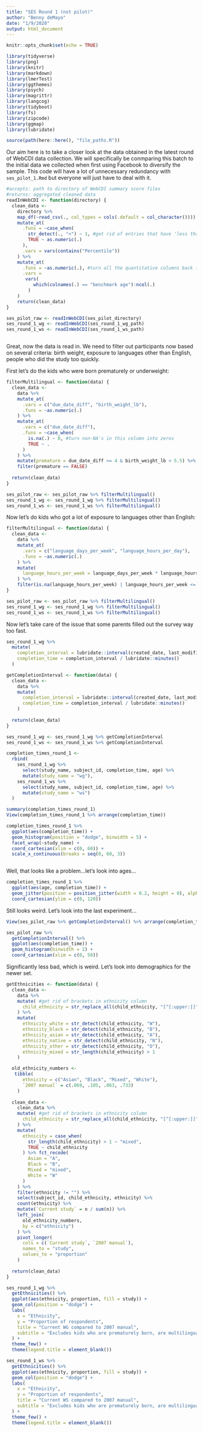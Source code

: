 ```yaml
---
title: "SES Round 1 (not pilot)"
author: "Benny deMayo"
date: "1/9/2020"
output: html_document
---
```


```r
knitr::opts_chunk$set(echo = TRUE)

library(tidyverse)
library(png)
library(knitr)
library(markdown)
library(lmerTest)
library(ggthemes)
library(psych)
library(magrittr)
library(langcog)
library(tidyboot)
library(fs)
library(zipcode)
library(ggmap)
library(lubridate)

source(path(here::here(), "file_paths.R"))
```

Our aim here is to take a closer look at the data obtained in the latest round of WebCDI data collection. We will specifically be conmparing this batch to the initial data we collected when first using Facebook to diversify the sample. This code will have a lot of unnecessary redundancy with `ses_pilot_1.Rmd` but everyone will just have to deal with it.

```r
#accepts: path to directory of WebCDI summary score files
#returns: aggregated cleaned data
readInWebCDI <- function(directory) {
  clean_data <- 
    directory %>% 
    map_df(~read_csv(., col_types = cols(.default = col_character()))) %>% #read in columns as a character
    mutate_at(
      .funs = ~case_when(
        str_detect(., "<") ~ 1, #get rid of entries that have 'less than' signs in them
        TRUE ~ as.numeric(.)
      ),
      .vars = vars(contains("Percentile"))
    ) %>% 
    mutate_at(
      .funs = ~as.numeric(.), #turn all the quantitative columns back into numeric
      .vars = 
       vars(
          which(colnames(.) == "benchmark age"):ncol(.)
        )
    )
    return(clean_data)
}

ses_pilot_raw <- readInWebCDI(ses_pilot_directory)
ses_round_1_wg <- readInWebCDI(ses_round_1_wg_path)
ses_round_1_ws <- readInWebCDI(ses_round_1_ws_path)



```

Great, now the data is read in. We need to filter out participants now based on several criteria: birth weight, exposure to languages other than English, people who did the study too quickly.

First let's do the kids who were born prematurely or underweight:

```r

filterMultilingual <- function(data) {
  clean_data <- 
    data %>% 
    mutate_at(
      .vars = c("due_date_diff", "birth_weight_lb"),
      .funs = ~as.numeric(.)
    ) %>% 
    mutate_at(
      .vars = c("due_date_diff"),
      .funs = ~case_when(
        is.na(.) ~ 0, #turn non-NA's in this column into zeros
        TRUE ~ .
      )
    ) %>% 
    mutate(premature = due_date_diff >= 4 & birth_weight_lb < 5.5) %>% 
    filter(premature == FALSE)
  
  return(clean_data)
}

ses_pilot_raw <- ses_pilot_raw %>% filterMultilingual()
ses_round_1_wg <- ses_round_1_wg %>% filterMultilingual()
ses_round_1_ws <- ses_round_1_ws %>% filterMultilingual()

```

Now let's do kids who got a lot of exposure to languages other than English:

```r

filterMultilingual <- function(data) {
  clean_data <- 
    data %>% 
    mutate_at(
      .vars = c("language_days_per_week", "language_hours_per_day"),
      .funs = ~as.numeric(.)
    ) %>% 
    mutate(
      language_hours_per_week = language_days_per_week * language_hours_per_day
    ) %>% 
    filter(is.na(language_hours_per_week) | language_hours_per_week <= 16)
}

ses_pilot_raw <- ses_pilot_raw %>% filterMultilingual()
ses_round_1_wg <- ses_round_1_wg %>% filterMultilingual()
ses_round_1_ws <- ses_round_1_ws %>% filterMultilingual()


```


Now let's take care of the issue that some parents filled out the survey way too fast.

```r

ses_round_1_wg %>% 
  mutate(
    completion_interval = lubridate::interval(created_date, last_modified),
    completion_time = completion_interval / lubridate::minutes()
  )

getCompletionInterval <- function(data) {
  clean_data <- 
    data %>% 
    mutate(
      completion_interval = lubridate::interval(created_date, last_modified),
      completion_time = completion_interval / lubridate::minutes()
    )
  
  return(clean_data)
}

ses_round_1_wg <- ses_round_1_wg %>% getCompletionInterval
ses_round_1_ws <- ses_round_1_ws %>% getCompletionInterval

completion_times_round_1 <- 
  rbind(
    ses_round_1_wg %>% 
      select(study_name, subject_id, completion_time, age) %>% 
      mutate(study_name = "wg"),
    ses_round_1_ws %>% 
      select(study_name, subject_id, completion_time, age) %>% 
      mutate(study_name = "ws")
  )

summary(completion_times_round_1)
View(completion_times_round_1 %>% arrange(completion_time))

completion_times_round_1 %>% 
  ggplot(aes(completion_time)) +
  geom_histogram(position = "dodge", binwidth = 5) +
  facet_wrap(~study_name) +
  coord_cartesian(xlim = c(0, 60)) +
  scale_x_continuous(breaks = seq(0, 60, 3))



```

Well, that looks like a problem...let's look into ages...

```r

completion_times_round_1 %>% 
  ggplot(aes(age, completion_time)) +
  geom_jitter(position = position_jitter(width = 0.2, height = 0), alpha = 0.6) + 
  coord_cartesian(ylim = c(0, 120))

```


Still looks weird. Let's look into the last experiment...

```r

View(ses_pilot_raw %>% getCompletionInterval() %>% arrange(completion_time))

ses_pilot_raw %>% 
  getCompletionInterval() %>% 
  ggplot(aes(completion_time)) +
  geom_histogram(binwidth = 2) +
  coord_cartesian(xlim = c(0, 50))

```

Significantly less bad, which is weird. Let's look into demographics for the newer set.

```r

getEthnicities <- function(data) {
  clean_data <- 
    data %>% 
    mutate( #get rid of brackets in ethnicity column
      child_ethnicity = str_replace_all(child_ethnicity, "[^[:upper:]]", "")
    ) %>% 
    mutate(
      ethnicity_white = str_detect(child_ethnicity, "W"),
      ethnicity_black = str_detect(child_ethnicity, "B"),
      ethnicity_asian = str_detect(child_ethnicity, "A"),
      ethnicity_native = str_detect(child_ethnicity, "N"),
      ethnicity_other = str_detect(child_ethnicity, "O"),
      ethnicity_mixed = str_length(child_ethnicity) > 1
    )

  old_ethnicity_numbers <- 
   tibble(
      ethnicity = c("Asian", "Black", "Mixed", "White"),
      `2007 manual` = c(.069, .105, .063, .733)
    )
  
  clean_data <- 
    clean_data %>% 
    mutate( #get rid of brackets in ethnicity column
      child_ethnicity = str_replace_all(child_ethnicity, "[^[:upper:]]", "")
    ) %>%
    mutate(
      ethnicity = case_when(
        str_length(child_ethnicity) > 1 ~ "mixed",
        TRUE ~ child_ethnicity
      ) %>% fct_recode(
        Asian = "A",
        Black = "B",
        Mixed = "mixed",
        White = "W"
      )
    ) %>% 
    filter(ethnicity != "") %>% 
    select(subject_id, child_ethnicity, ethnicity) %>% 
    count(ethnicity) %>% 
    mutate(`Current study` = n / sum(n)) %>% 
    left_join(
      old_ethnicity_numbers,
      by = c("ethnicity")
    ) %>% 
    pivot_longer(
      cols = c(`Current study`, `2007 manual`),
      names_to = "study",
      values_to = "proportion"
    )
  
  return(clean_data)
}

ses_round_1_wg %>%
  getEthnicities() %>% 
  ggplot(aes(ethnicity, proportion, fill = study)) +
  geom_col(position = "dodge") +
  labs(
    x = "Ethnicity",
    y = "Proportion of respondents",
    title = "Current WG compared to 2007 manual",
    subtitle = "Excludes kids who are prematurely born, are multilingual or were born underweight,\nbut does not exclude kids whose parents filled out the survey too quickly"
  ) +
  theme_few() +
  theme(legend.title = element_blank()) 

ses_round_1_ws %>%
  getEthnicities() %>% 
  ggplot(aes(ethnicity, proportion, fill = study)) +
  geom_col(position = "dodge") +
  labs(
    x = "Ethnicity",
    y = "Proportion of respondents",
    title = "Current WS compared to 2007 manual",
    subtitle = "Excludes kids who are prematurely born, are multilingual or were born underweight,\nbut does not exclude kids whose parents filled out the survey too quickly"
  ) +
  theme_few() +
  theme(legend.title = element_blank())  



```


